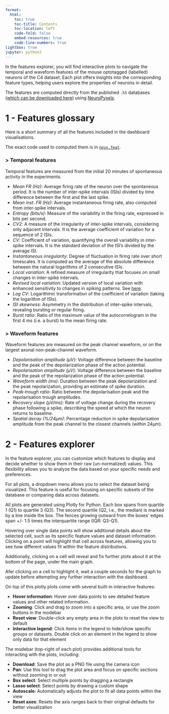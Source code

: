 ```yaml
---
format:
  html:
    toc: true
    toc-title: Contents
    toc-location: left
    code-fold: false
    embed-resources: true
    code-line-numbers: true
lightbox: true
jupyter: python3
---
```


In the features explorer, you will find interactive plots to navigate the temporal and waveform features of the mouse optotagged (labelled) neurons of the C4 dataset. Each plot offers insights into the corresponding feature types, helping users explore the properties of neurons in detail.

The features are computed directly from the published `.h5` databases [(which can be downloaded here)](https://c4-database.com/apps/download){target="_parent"} using [NeuroPyxels](https://github.com/m-beau/NeuroPyxels){target="_blank"}.

# 1 - Features glossary

Here is a short summary of all the features included in the dashboard visualisations. 

The exact code used to computed them is in [`npyx.feat`](https://github.com/m-beau/NeuroPyxels/blob/master/npyx/feat.py).


### > Temporal features

Temporal features are measured from the initial 20 minutes of spontaneous activity in the experiments.

- *Mean FR (Hz)*: Average firing rate of the neuron over the spontaneous period. It is the number of inter-spike intervals (ISIs) divided by time difference between the first and the last spike.
- *Mean inst. FR (Hz)*: Average instantaneous firing rate, also computed from inter-spike intervals.
- *Entropy (bits/s)*: Measure of the variability in the firing rate, expressed in bits per second.
- *CV2*: A measure of the irregularity of inter-spike intervals, considering only adjacent intervals. It is the average coefficient of variation for a sequence of 2 ISIs.
- *CV*: Coefficient of variation, quantifying the overall variability in inter-spike intervals. It is the standard deviation of the ISI’s divided by the average ISI.
- *Instantaneous irregularity*: Degree of fluctuation in firing rate over short timescales. It is computed as the average of the absolute difference between the natural logarithms of 2 consecutive ISIs.
- *Local variation*: A refined measure of irregularity that focuses on small changes in inter-spike intervals.
- *Revised local variation*: Updated version of local variation with enhanced sensitivity to changes in spiking patterns. See [here](https://journals.plos.org/ploscompbiol/article?id=10.1371/journal.pcbi.1000433).
- *Log CV*: Logarithmic transformation of the coefficient of variation (taking the logarithm of ISIs).
- *ISI skewness*: Asymmetry in the distribution of inter-spike intervals, revealing bursting or regular firing.
- *Burst ratio*: Ratio of the maximum value of the autocorrelogram in the first 4 ms (i.e. a burst) to the mean firing rate.

### > Waveform features

Waveform features are measured on the peak channel waveform, or on the largest axonal non-peak-channel waveform.

- *Depolarisation amplitude (µV)*: Voltage difference between the baseline and the peak of the depolarization phase of the action potential.
- *Repolarisation amplitude (µV)*: Voltage difference between the baseline and the peak of the repolarization phase of the action potential.
- *Waveform width (ms)*: Duration between the peak depolarization and the peak repolarization, providing an estimate of spike duration.
- *Peak-trough ratio*: Ratio between the depolarisation peak and the repolarisation trough amplitudes.
- *Recovery slope (µV/ms)*: Rate of voltage change during the recovery phase following a spike, describing the speed at which the neuron returns to baseline. 
- *Spatial decay (%/24µm)*: Percentage reduction in spike depolarisation amplitude from the peak channel to the closest channels (within 24µm).


# 2 - Features explorer

In the feature explorer, you can customize which features to display and decide whether to show them in their raw (un-normalized) values. This flexibility allows you to analyze the data based on your specific needs and preferences.

:::{.callout-tip}
For all plots, a dropdown menu allows you to select the dataset being visualized. This feature is useful for focusing on specific subsets of the database or comparing data across datasets.
:::

All plots are generated using Plotly for Python. Each box spans from quartile 1 (Q1) to quartile 3 (Q3). The second quartile (Q2, i.e., the median) is marked by a line inside the box. The fences growing outward from the boxes' edges span +/- 1.5 times the interquartile range (IQR: Q3-Q1).

Hovering over single data points will show additional details about the selected cell, such as its specific feature values and dataset information. Clicking on a point will highlight that cell across features, allowing you to see how different values fit within the feature distributions.

Additionally, clicking on a cell will reveal and fix further plots about it at the bottom of the page, under the main graph.

:::{.column-margin .callout-note}
Afer clicking on a cell to highlight it, wait a couple seconds for the graph to update before attempting any further interaction with the dashboard.
:::

On top of this plotly plots come with several built-in interactive features:

- **Hover information**: Hover over data points to see detailed feature values and other related information.
- **Zooming**: Click and drag to zoom into a specific area, or use the zoom buttons in the modebar
- **Reset view**: Double-click any empty area in the plots to reset the view to default
- **Interactive legend**: Click items in the legend to hide/show specific groups or datasets. Double click on an element in the legend to show only data for that element

The modebar (top-right of each plot) provides additional tools for interacting with the plots, including:

- **Download**: Save the plot as a PNG file using the camera icon
- **Pan**:  Use this tool to drag the plot area and focus on specific sections without zooming in or out
- **Box select**: Select multiple points by dragging a rectangle
- **Lasso select**: Select points by drawing a custom shape
- **Autoscale**: Automatically adjusts the plot to fit all data points within the view
- **Reset axes**: Resets the axis ranges back to their original defaults for better visualization
